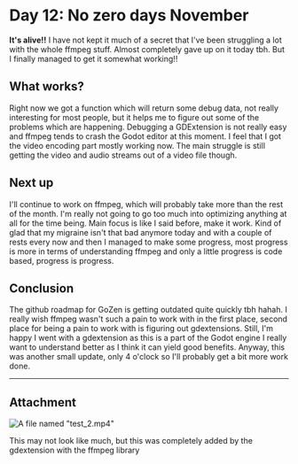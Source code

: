 # Day 12: No zero days November

**It's alive!!** I have not kept it much of a secret that I've been struggling a lot with the whole ffmpeg stuff. Almost completely gave up on it today tbh. But I finally managed to get it somewhat working!!

## What works?

Right now we got a function which will return some debug data, not really interesting for most people, but it helps me to figure out some of the problems which are happening. Debugging a GDExtension is not really easy and ffmpeg tends to crash the Godot editor at this moment. I feel that I got the video encoding part mostly working now. The main struggle is still getting the video and audio streams out of a video file though.

## Next up

I'll continue to work on ffmpeg, which will probably take more than the rest of the month. I'm really not going to go too much into optimizing anything at all for the time being. Main focus is like I said before, make it work. Kind of glad that my migraine isn't that bad anymore today and with a couple of rests every now and then I managed to make some progress, most progress is more in terms of understanding ffmpeg and only a little progress is code based, progress is progress.

## Conclusion

The github roadmap for GoZen is getting outdated quite quickly tbh hahah. I really wish ffmpeg wasn't such a pain to work with in the first place, second place for being a pain to work with is figuring out gdextensions. Still, I'm happy I went with a gdextension as this is a part of the Godot engine I really want to understand better as I think it can yield good benefits. Anyway, this was another small update, only 4 o'clock so I'll probably get a bit more work done.

<hr />

## Attachment

![A file named "test_2.mp4"](./_assets/2023-11-12_16-49.png)

This may not look like much, but this was completely added by the gdextension with the ffmpeg library

